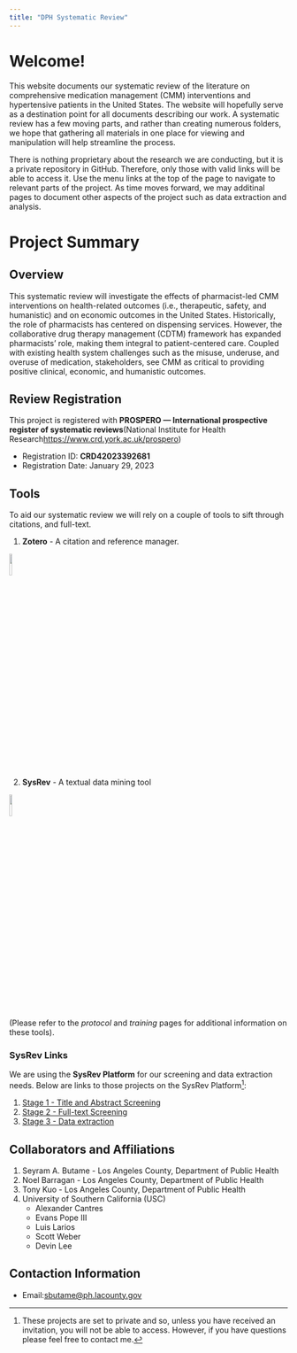```yaml
---
title: "DPH Systematic Review"
---
```


# Welcome!

This website documents our systematic review of the literature on comprehensive medication management (CMM) interventions and hypertensive patients in the United States. The website will hopefully serve as a destination point for all documents describing our work. A systematic review has a few moving parts, and rather than creating numerous folders, we hope that gathering all materials in one place for viewing and manipulation will help streamline the process.

There is nothing proprietary about the research we are conducting, but it is a private repository in GitHub. Therefore, only those with valid links will be able to access it. Use the menu links at the top of the page to navigate to relevant parts of the project. As time moves forward, we may additinal pages to document other aspects of the project such as data extraction and analysis.


# Project Summary

## Overview

This systematic review will investigate the effects of pharmacist-led CMM interventions on health-related outcomes (i.e., therapeutic, safety, and humanistic) and on economic outcomes in the United States. Historically, the role of pharmacists has centered on dispensing services. However, the collaborative drug therapy management (CDTM) framework has expanded pharmacists' role, making them integral to patient-centered care. Coupled with existing health system challenges such as the misuse, underuse, and overuse of medication, stakeholders, see CMM as critical to providing positive clinical, economic, and humanistic outcomes.

## Review Registration

This project is registered with **PROSPERO — International prospective register of systematic reviews**(National Institute for Health Research<https://www.crd.york.ac.uk/prospero>)

-   Registration ID: **CRD42023392681**
-   Registration Date: January 29, 2023


## Tools

To aid our systematic review we will rely on a couple of tools to sift through citations, and full-text.

1.  **Zotero** - A citation and reference manager.

![](images/zotero_logo.png){fig-align="center" width=10%}

2.  **SysRev** - A textual data mining tool

![](images/SysRev_logo.png){fig-align="center" width=10%}


(Please refer to the *protocol* and *training* pages for additional information on these tools).



### SysRev Links

We are using the **SysRev Platform** for our screening and data extraction needs. Below are links to those projects on the SysRev Platform[^1]:

1.	[Stage 1 - Title and Abstract Screening](https://sysrev.com/u/9715/p/121625)
2.	[Stage 2 - Full-text Screening](https://sysrev.com/u/9715/p/121626)
3.	[Stage 3 - Data extraction](https://sysrev.com/u/9715/p/121627)

## Collaborators and Affiliations

1.	Seyram A. Butame - Los Angeles County, Department of Public Health
2.	Noel Barragan - Los Angeles County, Department of Public Health
3.	Tony Kuo - Los Angeles County, Department of Public Health 
4.	University of Southern California (USC)
    - Alexander Cantres
    - Evans Pope III
    - Luis Larios
    - Scott Weber
    - Devin Lee


## Contaction Information

- Email:<sbutame@ph.lacounty.gov>



[^1]: These projects are set to private and so, unless you have received an invitation, you will not be able to access. However, if you have questions please feel free to contact me.
